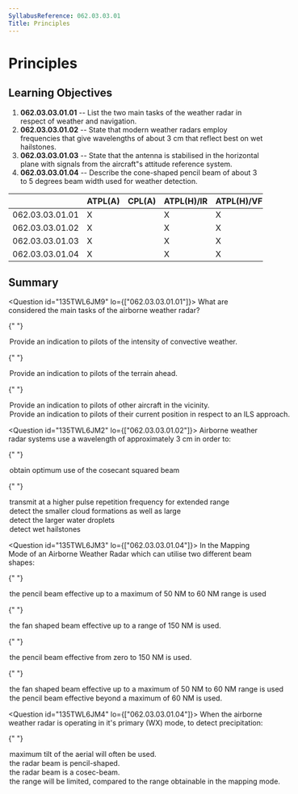 ```yaml
---
SyllabusReference: 062.03.03.01
Title: Principles
---
```


# Principles

## Learning Objectives

1.  **062.03.03.01.01** -- List the two main tasks of the weather radar in
    respect of weather and navigation.
2.  **062.03.03.01.02** -- State that modern weather radars employ frequencies
    that give wavelengths of about 3 cm that reflect best on wet hailstones.
3.  **062.03.03.01.03** -- State that the antenna is stabilised in the horizontal
    plane with signals from the aircraft"s attitude reference system.
4.  **062.03.03.01.04** -- Describe the cone-shaped pencil beam of about 3 to 5
    degrees beam width used for weather detection.

|                 | ATPL(A) | CPL(A) | ATPL(H)/IR | ATPL(H)/VFR | CPL(H) | IR  | CBIR(A) |
| --------------- | ------- | ------ | ---------- | ----------- | ------ | --- | ------- |
| 062.03.03.01.01 | X       |        | X          | X           |        | X   | X       |
| 062.03.03.01.02 | X       |        | X          | X           |        | X   | X       |
| 062.03.03.01.03 | X       |        | X          | X           |        | X   | X       |
| 062.03.03.01.04 | X       |        | X          | X           |        | X   | X       |

## Summary

<Question id="135TWL6JM9" lo={["062.03.03.01.01"]}>
  <Text variant="multipleCorrect" select={3}>
    What are considered the main tasks of the airborne weather radar?
  </Text>

{" "}

<Option subject={[[]]}>
  Provide an indication to pilots of the intensity of convective weather.
</Option>

{" "}

<Option subject={[[]]}>
  Provide an indication to pilots of the terrain ahead.
</Option>

{" "}

<Option>
  Provide an indication to pilots of other aircraft in the vicinity.
</Option>

  <Option>
    Provide an indication to pilots of their current position in respect to an
    ILS approach.
  </Option>
</Question>

<Question id="135TWL6JM2" lo={["062.03.03.01.02"]}>
  <Text variant="oneCorrect">
    Airborne weather radar systems use a wavelength of approximately 3 cm in
    order to:
  </Text>

{" "}

<Option>obtain optimum use of the cosecant squared beam</Option>

{" "}

<Option>
  transmit at a higher pulse repetition frequency for extended range
</Option>

  <Option>detect the smaller cloud formations as well as large</Option>
  <Option correct>detect the larger water droplets</Option>
  <Option correct>detect wet hailstones</Option>
</Question>

<Question id="135TWL6JM3" lo={["062.03.03.01.04"]}>
  <Text variant="oneCorrect">
    In the Mapping Mode of an Airborne Weather Radar which can utilise two
    different beam shapes:
  </Text>

{" "}

<Option>
  the pencil beam effective up to a maximum of 50 NM to 60 NM range is used
</Option>

{" "}

<Option>the fan shaped beam effective up to a range of 150 NM is used.</Option>

{" "}

<Option>the pencil beam effective from zero to 150 NM is used.</Option>

{" "}

<Option correct>
  the fan shaped beam effective up to a maximum of 50 NM to 60 NM range is used
</Option>

  <Option correct>
    the pencil beam effective beyond a maximum of 60 NM is used.
  </Option>
</Question>

<Question id="135TWL6JM4" lo={["062.03.03.01.04"]}>
  <Text variant="oneCorrect">
    When the airborne weather radar is operating in it's primary (WX) mode, to
    detect precipitation:
  </Text>

{" "}

<Option>maximum tilt of the aerial will often be used.</Option>
<Option correct>the radar beam is pencil-shaped.</Option>
<Option>the radar beam is a cosec-beam.</Option>

  <Option>
    the range will be limited, compared to the range obtainable in the mapping
    mode.
  </Option>
</Question>
